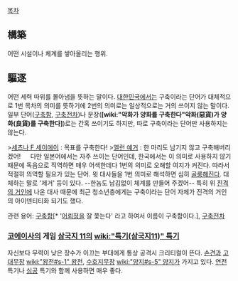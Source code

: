 [[목차]]
== 構築 ==
어떤 시설이나 체계를 쌓아올리는 행위.

== 驅逐 ==
어떤 세력 따위를 몰아냄을 뜻하는 말이다. [[대한민국]]에서는 구축이라는 단어가 대체적으로 1번 목차의 의미를 뜻하기에 2번의 의미로는 일상적으로는 거의 쓰이지 않는 말이다. 일부 단어([[구축함]], [[구축전차]])나 문장('''[wiki:"악화가 양화를 구축한다"악화(惡貨)가 양화(良貨)를 구축한다]''')로는 간혹 쓰이기도 하지만, 따로 구축이라는 단어만 사용하지는 않는다.

>[[세츠나 F 세이에이]] : 목표를 구축한다!
>[[엘런 예거]] : 한 마리도 남기지 않고 구축해버리겠어!
　
다만 일본어에서는 자주 쓰이는 단어인데, 한국에서는 이 의미로 사용하지 않기 때문에 독음으로 직역하면 매우 어색한데다 1번의 의미로 오해할 여지가 커진다. 따라서 적절히 의역할 필요가 있는 단어. 윗 대사들을 1번 의미로 해석하면 심히 [[골룸]]해진다. 대체하는 말로 '제거' 등이 있다.
--한놈도 남김없이 체계를 만들어 주겠어--
특히 위 [[진격의 거인]]에 나온 대사 때문에 최근 청소년층에게는 구축이라는 단어 자체가 진격의 거인의 아이덴티티화 되기도 했다.

관련 용어: [[구축함]][* '[[어뢰정]]을 잘 쫓는다' 라고 하여서 이름이 구축함이다.], [[구축전차]]
=== [[코에이]]사의 게임 [[삼국지 11]]의 [[wiki:"특기(삼국지11)" 특기]] ===
자신보다 무력이 낮은 장수가 이끄는 부대에게 통상 공격시 크리티컬이 뜬다. [[손견]]과 [[고대무장]] [[wiki:"왕전#s-1" 왕전]], [[수호지]]무장 [[wiki:"양지#s-5" 양지]]가 가지고 있다. [[연전]] 특기나 [[심공]] 특기와 함께 사용하면 매우 좋다.


